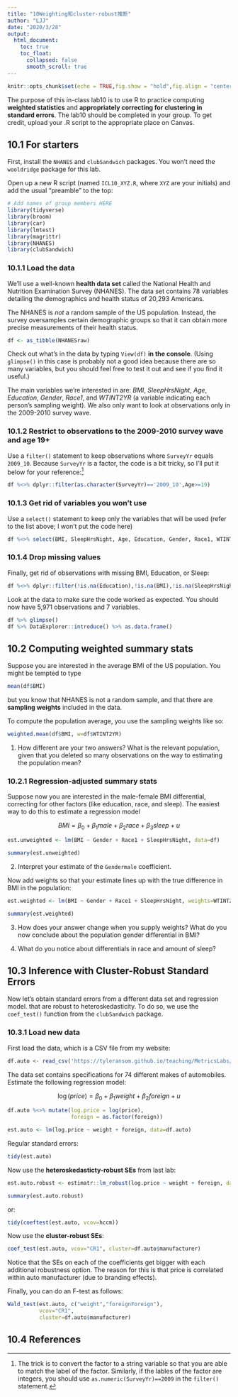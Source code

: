 ```yaml
---
title: "10Weighting和cluster-robust推断"
author: "LJJ"
date: "2020/3/28"
output: 
  html_document:
    toc: true
    toc_float:
      collapsed: false
      smooth_scroll: true
---
```


```r
knitr::opts_chunk$set(echo = TRUE,fig.show = "hold",fig.align = "center")
```

The purpose of this in-class lab10 is to use R to practice computing **weighted statistics** and **appropriately correcting for clustering in standard errors**. The lab10 should be completed in your group. To get credit, upload your .R script to the appropriate place on Canvas. 

## 10.1 For starters

First, install the `NHANES` and `clubSandwich` packages. You won't need the `wooldridge` package for this lab.

Open up a new R script (named `ICL10_XYZ.R`, where `XYZ` are your initials) and add the usual "preamble" to the top:

```r
# Add names of group members HERE
library(tidyverse)
library(broom)
library(car)
library(lmtest)
library(magrittr)
library(NHANES)
library(clubSandwich)
```

### 10.1.1 Load the data

We'll use a well-known **health data set** called the National Health and Nutrition Examination Survey (NHANES). The data set contains 78 variables detailing the demographics and health status of 20,293 Americans. 

The NHANES is *not* a random sample of the US population. Instead, the survey oversamples certain demographic groups so that it can obtain more precise measurements of their health status.

```r
df <- as_tibble(NHANESraw)
```

Check out what's in the data by typing `View(df)` **in the console**. (Using `glimpse()` in this case is probably not a good idea because there are so many variables, but you should feel free to test it out and see if you find it useful.)

The main variables we're interested in are: *BMI*, *SleepHrsNight*, *Age*, *Education*, *Gender*, *Race1*, and *WTINT2YR* (a variable indicating each person's sampling weight). We also only want to look at observations only in the 2009-2010 survey wave.

### 10.1.2 Restrict to observations to the 2009-2010 survey wave and age 19+

Use a `filter()` statement to keep observations where `SurveyYr` equals `2009_10`. Because `SurveyYr` is a factor, the code is a bit tricky, so I'll put it below for your reference:[^1]

```r
df %<>% dplyr::filter(as.character(SurveyYr)=='2009_10',Age>=19)
```

### 10.1.3 Get rid of variables you won't use

Use a `select()` statement to keep only the variables that will be used (refer to the list above; I won't put the code here)

```r
df %<>% select(BMI, SleepHrsNight, Age, Education, Gender, Race1, WTINT2YR)
```

### 10.1.4 Drop missing values

Finally, get rid of observations with missing BMI, Education, or Sleep:

```r
df %<>% dplyr::filter(!is.na(Education),!is.na(BMI),!is.na(SleepHrsNight))
```

Look at the data to make sure the code worked as expected. You should now have 5,971 observations and 7 variables.

```r
df %>% glimpse()
df %>% DataExplorer::introduce() %>% as.data.frame()
```

## 10.2 Computing weighted summary stats

Suppose you are interested in the average BMI of the US population. You might be tempted to type

```r
mean(df$BMI)
```

but you know that NHANES is not a random sample, and that there are **sampling weights** included in the data.

To compute the population average, you use the sampling weights like so:

```r
weighted.mean(df$BMI, w=df$WTINT2YR)
```

1. How different are your two answers? What is the relevant population, given that you deleted so many observations on the way to estimating the population mean? 

### 10.2.1 Regression-adjusted summary stats

Suppose now you are interested in the male-female BMI differential, correcting for other factors (like education, race, and sleep). The easiest way to do this to estimate a regression model

$$
BMI = \beta_0 + \beta_1 male + \beta_2 race + \beta_3 sleep + u
$$

```r
est.unweighted <- lm(BMI ~ Gender + Race1 + SleepHrsNight, data=df)
```

```r
summary(est.unweighted)
```

2. Interpret your estimate of the `Gendermale` coefficient.

Now add weights so that your estimate lines up with the true difference in BMI in the population:

```r
est.weighted <- lm(BMI ~ Gender + Race1 + SleepHrsNight, weights=WTINT2YR, data=df)
```

```r
summary(est.weighted)
```

3. How does your answer change when you supply weights? What do you now conclude about the population gender differential in BMI?

4. What do you notice about differentials in race and amount of sleep?

## 10.3 Inference with Cluster-Robust Standard Errors

Now let's obtain standard errors from a different data set and regression model. that are robust to heteroskedasticity. To do so, we use the `coef_test()` function from the `clubSandwich` package.

### 10.3.1 Load new data
First load the data, which is a CSV file from my website:

```r
df.auto <- read_csv('https://tyleransom.github.io/teaching/MetricsLabs/auto.csv')
```

The data set contains specifications for 74 different makes of automobiles. Estimate the following regression model:

$$
\log(price) = \beta_0 + \beta_1 weight + \beta_2 foreign + u
$$

```r
df.auto %<>% mutate(log.price = log(price), 
                    foreign = as.factor(foreign))

est.auto <- lm(log.price ~ weight + foreign, data=df.auto)
```

Regular standard errors:

```r
tidy(est.auto)
```

Now use the **heteroskedasticty-robust SEs** from last lab:

```r
est.auto.robust <- estimatr::lm_robust(log.price ~ weight + foreign, data=df.auto)

summary(est.auto.robust)
```

or:

```r
tidy(coeftest(est.auto, vcov=hccm))
```

Now use the **cluster-robust SEs**:

```r
coef_test(est.auto, vcov="CR1", cluster=df.auto$manufacturer)
```

Notice that the SEs on each of the coefficients get bigger with each additional robustness option. The reason for this is that price is correlated within auto manufacturer (due to branding effects).

Finally, you can do an F-test as follows:

```r
Wald_test(est.auto, c("weight","foreignForeign"), 
          vcov="CR1", 
          cluster=df.auto$manufacturer)
```

## 10.4  References

[^1]: The trick is to convert the factor to a string variable so that you are able to match the label of the factor. Similarly, if the lables of the factor are integers, you should use `as.numeric(SurveyYr)==2009` in the `filter()` statement.
